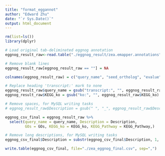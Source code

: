 ```yaml
---
title: "format_eggannot"
author: "Edward Zhu"
date: "`r Sys.Date()`"
output: html_document
---
```


```r
rm(list=ls())
library(dplyr)

# Load original tab-deliminated eggnog annotation
eggnog_result_raw<-read.table("./eggnog_result/zea.emapper.annotations",sep="\t",header=F, fill = T)

# Remove blank lines
eggnog_result_raw[eggnog_result_raw == ""] = NA

colnames(eggnog_result_raw) = c("query_name", "seed_ortholog", "evalue", "score",	"eggNOG_OGs",	"max_annot_lvl",	"COG_category",	"Description",	"Preferred_name",	"GOs",	"EC",	"KEGG_ko",	"KEGG_Pathway",	"KEGG_Module",	"KEGG_Reaction",	"KEGG_rclass",	"BRITE",	"KEGG_TC",	"CAZy",	"BiGG_Reaction",	"PFAMs")
```

```r
# Replace heading 'transcript:' mark to none
eggnog_result_raw$query_name = gsub("transcript:", "", eggnog_result_raw$query_name)
eggnog_result_raw$KEGG_ko = gsub("ko:", "", eggnog_result_raw$KEGG_ko)

# Remove spaces, for MySQL writing tasks
# eggnog_result_raw$Description = gsub(" ", "_", eggnog_result_raw$Description)

eggnog_csv_final = eggnog_result_raw %>%
  select(query_name = query_name, Description = Description, 
         GOs = GOs, KEGG_ko = KEGG_ko, KEGG_Pathway = KEGG_Pathway,)

# Remove long descriptions, for MySQL writing tasks
eggnog_csv_final$Description = substr(eggnog_csv_final$Description, 1, 200)
```

```r
write.table(eggnog_csv_final, file="./zea_eggnog_final.csv", sep=",")
```

